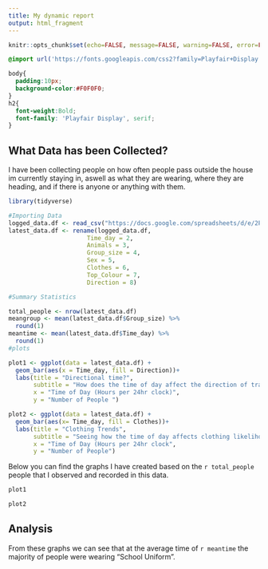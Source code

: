 ---
title: My dynamic report
output: html_fragment
---

```{r setup, include=FALSE}
knitr::opts_chunk$set(echo=FALSE, message=FALSE, warning=FALSE, error=FALSE, fig.width = 5, fig.height = 4)

```

```{css}
@import url('https://fonts.googleapis.com/css2?family=Playfair+Display:ital,wght@0,400..900;1,400..900&display=swap');

body{
  padding:10px;
  background-color:#F0F0F0;
}
h2{
  font-weight:Bold;
  font-family: 'Playfair Display', serif;
}

```

## What Data has been Collected?

I have been collecting people on how often people pass outside the house im currently staying in, aswell as what they are wearing, where they are heading, and if there is anyone or anything with them.

```{r}
library(tidyverse)

#Importing Data
logged_data.df <- read_csv("https://docs.google.com/spreadsheets/d/e/2PACX-1vTduD-QYzHrsnrfLGQXUrym5syxgn6ZFVov7BFKw1-w4vNMW8-I4Nh7fjbMLrX1-7CgX9PWiVR8KsU7/pub?output=csv")
latest_data.df <- rename(logged_data.df, 
                      Time_day = 2,
                      Animals = 3,
                      Group_size = 4,
                      Sex = 5,
                      Clothes = 6,
                      Top_Colour = 7,
                      Direction = 8)

#Summary Statistics

total_people <- nrow(latest_data.df)
meangroup <- mean(latest_data.df$Group_size) %>%
  round(1)
meantime <- mean(latest_data.df$Time_day) %>%
  round(1)
#plots

plot1 <- ggplot(data = latest_data.df) + 
  geom_bar(aes(x = Time_day, fill = Direction))+
  labs(title = "Directional time?",
       subtitle = "How does the time of day affect the direction of travel",
       x = "Time of Day (Hours per 24hr clock)",
       y = "Number of People ")

plot2 <- ggplot(data = latest_data.df) +
  geom_bar(aes(x= Time_day, fill = Clothes))+
  labs(title = "Clothing Trends",
       subtitle = "Seeing how the time of day affects clothing likelihood",
       x = "Time of Day (Hours per 24hr clock",
       y = "Number of People")

```

Below you can find the graphs I have created based on the `r total_people` people that I observed and recorded in this data.

```{r}
plot1
```

```{r}
plot2

```

## Analysis

From these graphs we can see that at the average time of `r meantime` the majority of people were wearing "School Uniform".
